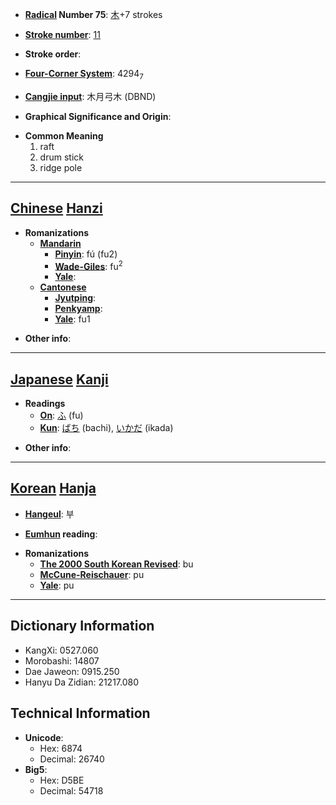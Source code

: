 * '''[[Wiktionary:Chinese radical index| Radical]] Number 75''': [[Wiktionary:Chinese radical index 木|木]]+7 strokes

* '''[[Wiktionary:Chinese total strokes index|Stroke number]]''': [[Wiktionary:Chinese total strokes index 11|11]]

* '''Stroke order''': 

* '''[[Wiktionary:Chinese four corner index|Four-Corner System]]''': 4294<sub>7</sub>

* '''[[Wiktionary:Chinese Cangjie index|Cangjie input]]''': 木月弓木 (DBND)

* '''Graphical Significance and Origin''': 

* '''Common Meaning'''
*#raft
*# drum stick
*# ridge pole


----

== [[Chinese]] [[Hanzi]] ==

* '''Romanizations'''
** '''[[Mandarin]]'''
*** '''[[Pinyin]]''': fú (fu2)
*** '''[[Wade-Giles]]''': fu<sup>2</sup>
*** '''[[Yale]]''': 
** '''[[Cantonese]]'''
*** '''[[Jyutping]]''':
*** '''[[Penkyamp]]''': 
*** '''[[Yale]]''': fu1

* '''Other info''': 

----

== [[Japanese]] [[Kanji]] ==

* '''Readings'''
** '''[[On]]''': [[ふ]] (fu)
** '''[[Kun]]''': [[ばち]] (bachi), [[いかだ]] (ikada)

* '''Other info''':  

----

== [[Korean]] [[Hanja]] ==

* '''[[Hangeul]]''': 부

* '''[[Eumhun]] reading''': 

* '''Romanizations'''
** '''[[The 2000 South Korean Revised Romanization|The 2000 South Korean Revised]]''': bu
** '''[[McCune-Reischauer]]''': pu
** '''[[Yale]]''': pu

----

== Dictionary Information ==

* KangXi: 0527.060
* Morobashi: 14807
* Dae Jaweon: 0915.250
* Hanyu Da Zidian: 21217.080

== Technical Information ==

* '''Unicode''':
** Hex: 6874
** Decimal: 26740
* '''Big5''':
** Hex: D5BE
** Decimal: 54718